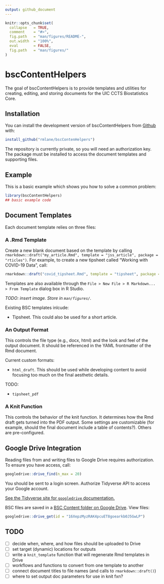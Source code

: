```yaml
---
output: github_document
---
```


<!-- README.md is generated from README.Rmd. Please edit that file -->

```r
knitr::opts_chunk$set(
  collapse   = TRUE,
  comment    = "#>",
  fig.path   = "man/figures/README-",
  out.width  = "100%",
  eval       = FALSE,
  fig.path   = "man/figures/"
)
```

# bscContentHelpers

<!-- badges: start -->
<!-- badges: end -->

The goal of bscContentHelpers is to provide templates and utilities for creating, editing, and storing documents for the UIC CCTS Biostatistics Core.

## Installation

You can install the development version of bscContentHelpers from [Github](https://github.com/) with:

``` r
install_github("rmlane/bscContenHelpers")
```

The repository is currently private, so you will need an authorization key. The package must be installed to access the document templates and supporting files.

## Example

This is a basic example which shows you how to solve a common problem:

```r
library(bscContentHelpers)
## basic example code
```

## Document Templates

Each document template relies on three files:

### A .Rmd Template
Create a new blank document based on the template by calling `rmarkdown::draft("my_article.Rmd", template = "jss_article", package = "rticles")
`. For example, to create a new tipsheet called "Working with COVID-19 Data", call:

```r
rmarkdown::draft("covid_tipsheet.Rmd", template = "tipsheet", package = "bscContentHelpers")
```

Templates are also available through the `File > New File > R Markdown... > From Template` dialog box in R Studio.

*TODO: insert image. Store in `man/figures/`.*

Existing BSC templates inlcude:

* Tipsheet. This could also be used for a short article.

### An Output Format

This controls the file type (e.g., docx, html) and the look and feel of the output document. It should be referenced in the YAML frontmatter of the Rmd document.

Current custom formats:

* `html_draft`. This should be used while developing content to avoid focusing too much on the final aesthetic details. 

TODO: 

* `tipsheet_pdf`




### A Knit Function
This controls the behavior of the knit function. It determines how the Rmd draft gets turned into the PDF output. Some settings are customizable (for example, should the final document include a table of contents?). Others are pre-configured.




## Google Drive Integration

Reading files from and writing files to Google Drive requires authorization. To ensure you have access, call:

```r
googledrive::drive_find(n_max = 20)
```

You should be sent to a login screen. Authorize Tidyverse API to access your Google account.

[See the Tidyverse site for `googledrive` documentation.](https://googledrive.tidyverse.org/) 

BSC files are saved in a [BSC Content folder on Google Drive](https://drive.google.com/drive/folders/16XepzMyzRAK4pcuET8goearkb0J5GwLP). View files:

```r
googledrive::drive_get(id = "16XepzMyzRAK4pcuET8goearkb0J5GwLP")
```

## TODO

- [ ] decide when, where, and how files should be uploaded to Drive
- [ ] set target (dynamic) locations for outputs
- [ ] write a `knit_template` function that will regenerate Rmd templates in Drive
- [ ] workflows and functions to convert from one template to another
- [ ] connect document titles to file names (and calls to `rmarkdown::draft()`)
- [ ] where to set output doc parameters for use in knit fxn?
